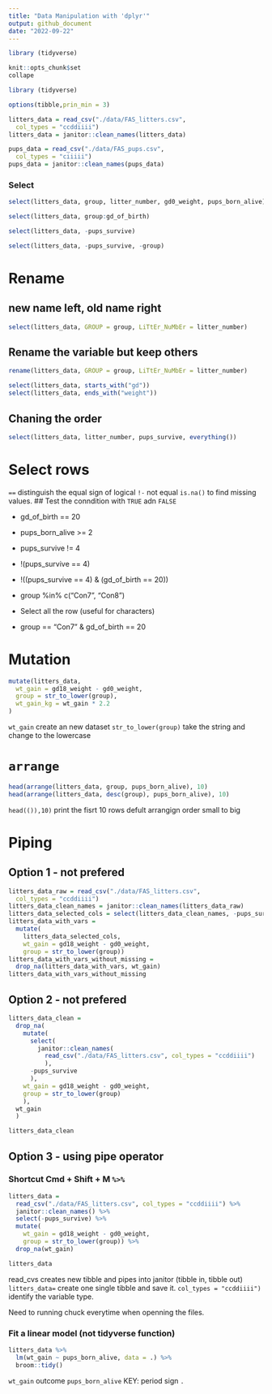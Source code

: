 ```yaml
---
title: "Data Manipulation with 'dplyr'"
output: github_document
date: "2022-09-22"
---
```


```r
library (tidyverse)
```

```r
knit::opts_chunk$set
collape 
```

```r
library (tidyverse)

options(tibble,prin_min = 3)

litters_data = read_csv("./data/FAS_litters.csv",
  col_types = "ccddiiii")
litters_data = janitor::clean_names(litters_data)

pups_data = read_csv("./data/FAS_pups.csv",
  col_types = "ciiiii")
pups_data = janitor::clean_names(pups_data)

```

### Select

```r
select(litters_data, group, litter_number, gd0_weight, pups_born_alive)
```

```r
select(litters_data, group:gd_of_birth)
```

```r
select(litters_data, -pups_survive)

select(litters_data, -pups_survive, -group)
```

# Rename
## new name left, old name right 
```r
select(litters_data, GROUP = group, LiTtEr_NuMbEr = litter_number)
```

## Rename the variable but keep others
```r
rename(litters_data, GROUP = group, LiTtEr_NuMbEr = litter_number)
```

```r
select(litters_data, starts_with("gd"))
select(litters_data, ends_with("weight"))
```

## Chaning the order

```r
select(litters_data, litter_number, pups_survive, everything())
```


# Select rows
`==` distinguish the equal sign of logical
`!-` not equal
`is.na()` to find missing values.
## Test the conndition with `TRUE` adn `FALSE`

* gd_of_birth == 20
* pups_born_alive >= 2
* pups_survive != 4
* !(pups_survive == 4)
* !((pups_survive == 4) & (gd_of_birth == 20))

* group %in% c("Con7", "Con8")
* Select all the row (useful for characters)
* group == "Con7" & gd_of_birth == 20


# Mutation

```r
mutate(litters_data,
  wt_gain = gd18_weight - gd0_weight,
  group = str_to_lower(group),
  wt_gain_kg = wt_gain * 2.2
)
```

`wt_gain` create an new dataset 
`str_to_lower(group)` take the string and change to the lowercase


# `arrange`

```r
head(arrange(litters_data, group, pups_born_alive), 10)
head(arrange(litters_data, desc(group), pups_born_alive), 10)
```
`head(()),10)` print the fisrt 10 rows 
defult arrangign order small to big


# Piping

## Option 1 - not prefered
```r
litters_data_raw = read_csv("./data/FAS_litters.csv",
  col_types = "ccddiiii")
litters_data_clean_names = janitor::clean_names(litters_data_raw)
litters_data_selected_cols = select(litters_data_clean_names, -pups_survive)
litters_data_with_vars = 
  mutate(
    litters_data_selected_cols, 
    wt_gain = gd18_weight - gd0_weight,
    group = str_to_lower(group))
litters_data_with_vars_without_missing = 
  drop_na(litters_data_with_vars, wt_gain)
litters_data_with_vars_without_missing
```

## Option 2 - not prefered

```r
litters_data_clean = 
  drop_na(
    mutate(
      select(
        janitor::clean_names(
          read_csv("./data/FAS_litters.csv", col_types = "ccddiiii")
          ), 
      -pups_survive
      ),
    wt_gain = gd18_weight - gd0_weight,
    group = str_to_lower(group)
    ),
  wt_gain
  )

litters_data_clean
```

## Option 3 - using pipe operator 

### Shortcut Cmd + Shift + M ` %>% `

```r
litters_data = 
  read_csv("./data/FAS_litters.csv", col_types = "ccddiiii") %>%
  janitor::clean_names() %>%
  select(-pups_survive) %>%
  mutate(
    wt_gain = gd18_weight - gd0_weight,
    group = str_to_lower(group)) %>% 
  drop_na(wt_gain)

litters_data
```

read_cvs creates new tibble and pipes into janitor (tibble in, tibble out)
`litters_data=` create one single tibble and save it.
`col_types = "ccddiiii")` identify the variable type.

Need to running chuck everytime when openning the files.


### Fit a linear model (not tidyverse function)
```r
litters_data %>%
  lm(wt_gain ~ pups_born_alive, data = .) %>%
  broom::tidy()
```

`wt_gain` outcome 
`pups_born_alive` 
KEY: period sign `.` 





